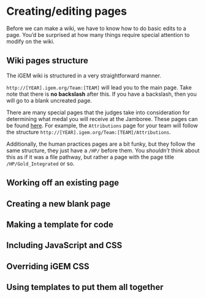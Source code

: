 # Creating/editing pages {#addPage}

Before we can make a wiki, we have to know how to do basic edits to a page. You'd be surprised at how many things require special attention to modify on the wiki.

## Wiki pages structure {#structure}

The iGEM wiki is structured in a very straightforward manner.

`http://[YEAR].igem.org/Team:[TEAM]` will lead you to the main page. Take note that there is **no backslash** after this. If you have a backslash, then you will go to a blank uncreated page.

There are many special pages that the judges take into consideration for determining what medal you will receive at the Jamboree. These pages can be found [here](http://2017.igem.org/Judging/Pages_for_Awards). For example, the `Attributions` page for your team will follow the structure `http://[YEAR].igem.org/Team:[TEAM]/Attributions`.

Additionally, the human practices pages are a bit funky, but they follow the same structure, they just have a `/HP/` before them. You *shouldn't* think about this as if it was a file pathway, but rather a page with the page title `/HP/Gold_Integrated` or so.

## Working off an existing page {#existingPage}

## Creating a new blank page {#blankPage}

## Making a template for code {#template}

## Including JavaScript and CSS {#includingJSCSS}

## Overriding iGEM CSS

## Using templates to put them all together {#putTogether}
